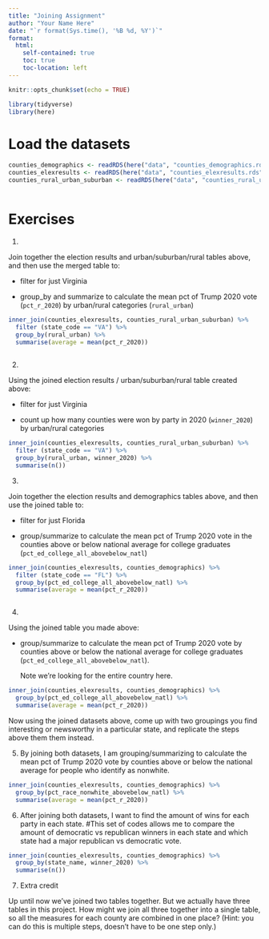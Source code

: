 ```yaml
---
title: "Joining Assignment"
author: "Your Name Here"
date: "`r format(Sys.time(), '%B %d, %Y')`"
format:
  html:
    self-contained: true
    toc: true
    toc-location: left
---
```


```r
knitr::opts_chunk$set(echo = TRUE)

library(tidyverse)
library(here)

```

# Load the datasets

```r

counties_demographics <- readRDS(here("data", "counties_demographics.rds"))
counties_elexresults <- readRDS(here("data", "counties_elexresults.rds"))
counties_rural_urban_suburban <- readRDS(here("data", "counties_rural_urban_suburban.rds"))



```

# Exercises

1)  

Join together the election results and urban/suburban/rural tables above, and then use the merged table to:

-   filter for just Virginia

-   group_by and summarize to calculate the mean pct of Trump 2020 vote (`pct_r_2020`) by urban/rural categories (`rural_urban`)

```r

inner_join(counties_elexresults, counties_rural_urban_suburban) %>% 
  filter (state_code == "VA") %>% 
  group_by(rural_urban) %>% 
  summarise(average = mean(pct_r_2020))
  


```

2)  

Using the joined election results / urban/suburban/rural table created above:

-   filter for just Virginia

-   count up how many counties were won by party in 2020 (`winner_2020`) by urban/rural categories

```r

inner_join(counties_elexresults, counties_rural_urban_suburban) %>% 
  filter (state_code == "VA") %>% 
  group_by(rural_urban, winner_2020) %>% 
  summarise(n())


```

3)  

Join together the election results and demographics tables above, and then use the joined table to:

-   filter for just Florida

-   group/summarize to calculate the mean pct of Trump 2020 vote in the counties above or below national average for college graduates (`pct_ed_college_all_abovebelow_natl`)

```r

inner_join(counties_elexresults, counties_demographics) %>% 
  filter (state_code == "FL") %>% 
  group_by(pct_ed_college_all_abovebelow_natl) %>% 
  summarise(average = mean(pct_r_2020))



```

4)  

Using the joined table you made above:

-   group/summarize to calculate the mean pct of Trump 2020 vote by counties above or below the national average for college graduates (`pct_ed_college_all_abovebelow_natl`).

    Note we're looking for the entire country here.

```r

inner_join(counties_elexresults, counties_demographics) %>% 
  group_by(pct_ed_college_all_abovebelow_natl) %>% 
  summarise(average = mean(pct_r_2020))


```

Now using the joined datasets above, come up with two groupings you find interesting or newsworthy in a particular state, and replicate the steps above them them instead.

5)  By joining both datasets, I am grouping/summarizing to calculate the mean pct of Trump 2020 vote by counties above or below the national average for people who identify as nonwhite.  

```r

inner_join(counties_elexresults, counties_demographics) %>% 
  group_by(pct_race_nonwhite_abovebelow_natl) %>% 
  summarise(average = mean(pct_r_2020))


```

6)  After joining both datasets, I want to find the amount of wins for each party in each state. 
#This set of codes allows me to compare the amount of democratic vs republican winners in each state and which state had a major republican vs democratic vote. 

```r

inner_join(counties_elexresults, counties_demographics) %>% 
  group_by(state_name, winner_2020) %>% 
  summarise(n())


```

7)  Extra credit

Up until now we've joined two tables together. But we actually have three tables in this project. How might we join all three together into a single table, so all the measures for each county are combined in one place? (Hint: you can do this is multiple steps, doesn't have to be one step only.)

```r






```
